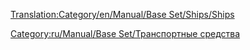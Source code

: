 [[Translation:Category/en/Manual/Base Set/Ships/Ships]]

{{en/Bilingual box| ru
| ---
| Articles relating to Ships, Docks and Ship management are listed here.}}


[[Category:ru/Manual/Base Set/Транспортные средства]]
